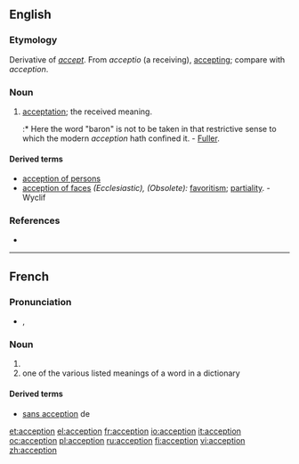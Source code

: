 ==English==

===Etymology===
Derivative of ''[[accept]]''.  From {{etyl|la}} ''acceptio'' (a receiving), [[accepting]]; compare with {{etyl|fr}} ''acception''.

===Noun===
{{en-noun}}

# {{obsolete}} [[acceptation]]; the received meaning.
#:* Here the word "baron" is not to be taken in that restrictive sense to which the modern ''acception'' hath confined it. - [[Fuller]].

====Derived terms====
* [[acception of persons]]
* [[acception of faces]] ''(Ecclesiastic), (Obsolete):'' [[favoritism]]; [[partiality]]. - Wyclif

===References===
* {{R:Webster 1913}}

----

==French==

===Pronunciation===
* {{IPA|/ak.sɛp.sjɔ̃/|lang=fr}}, {{SAMPA|/ak.sEp.sjO~/}}

===Noun===
{{fr-noun|f}}

# {{l|en|acceptation}}
# one of the various listed meanings of a word in a dictionary

====Derived terms====
* [[sans acception]] de

[[et:acception]]
[[el:acception]]
[[fr:acception]]
[[io:acception]]
[[it:acception]]
[[oc:acception]]
[[pl:acception]]
[[ru:acception]]
[[fi:acception]]
[[vi:acception]]
[[zh:acception]]